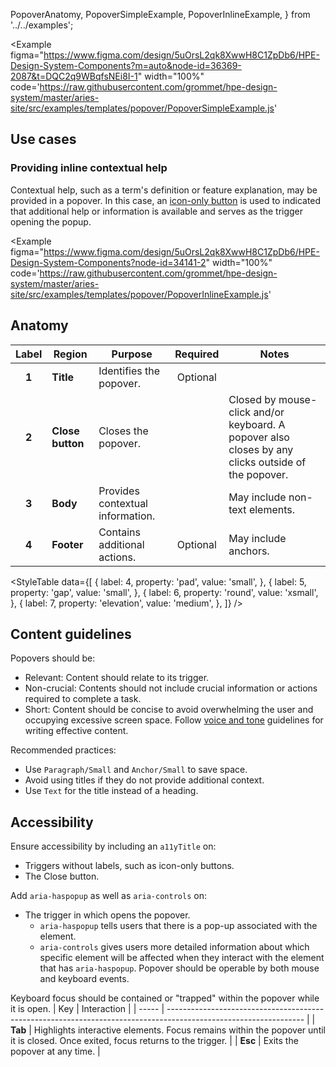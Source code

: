  PopoverAnatomy,
  PopoverSimpleExample,
  PopoverInlineExample,
} from '../../examples';

<Example
  figma="https://www.figma.com/design/5uOrsL2qk8XwwH8C1ZpDb6/HPE-Design-System-Components?m=auto&node-id=36369-2087&t=DQC2q9WBqfsNEi8I-1"
  width="100%"
  code='https://raw.githubusercontent.com/grommet/hpe-design-system/master/aries-site/src/examples/templates/popover/PopoverSimpleExample.js'
>
  <PopoverSimpleExample />
</Example>

## Use cases
### Providing inline contextual help

Contextual help, such as a term's definition or feature explanation, may be provided in a popover. In this case, an [icon-only button](/components/button#button-with-icon) is used to indicated that additional help or information is available and serves as the trigger opening the popup.

<Example
  figma="https://www.figma.com/design/5uOrsL2qk8XwwH8C1ZpDb6/HPE-Design-System-Components?node-id=34141-2"
  width="100%"
  code='https://raw.githubusercontent.com/grommet/hpe-design-system/master/aries-site/src/examples/templates/popover/PopoverInlineExample.js'
>
  <PopoverInlineExample />
</Example>

## Anatomy

<Example caption="Diagram illustrating the 4 parts of a Popover which include an optional title, required close button, required body content, and an optional footer." plain>
  <PopoverAnatomy />
</Example>

| Label | Region        | Purpose                              | Required | Notes                                      |
| :---: | ------------- | ------------------------------------ | :------: | ------------------------------------------ |
| **1** | **Title**     | Identifies the popover.               | Optional |                                            |
| **2** | **Close button** | Closes the popover.                |  <Checkmark align='center' a11yTitle="true" size="small" />  |  Closed by mouse-click and/or keyboard. A popover also closes by any clicks outside of the popover. |
| **3** | **Body**      | Provides contextual information.      |  <Checkmark a11yTitle="true" size="small" />  | May include non-text elements.             |
| **4** | **Footer**    | Contains additional actions.          | Optional | May include anchors.                       |

<StyleTable
  data={[
    {
      label: 4,
      property: 'pad',
      value: 'small',
    },
    {
      label: 5,
      property: 'gap',
      value: 'small',
    },
    {
      label: 6,
      property: 'round',
      value: 'xsmall',
    },
    {
      label: 7,
      property: 'elevation',
      value: 'medium',
    },
  ]}
/>

## Content guidelines

Popovers should be:
- Relevant: Content should relate to its trigger.
- Non-crucial: Contents should not include crucial information or actions required to complete a task.
- Short: Content should be concise to avoid overwhelming the user and occupying excessive screen space. Follow [voice and tone](https://design-system.hpe.design/foundation/voice-and-tone) guidelines for writing effective content.

Recommended practices:
- Use `Paragraph/Small` and `Anchor/Small` to save space.
- Avoid using titles if they do not provide additional context.
- Use `Text` for the title instead of a heading.

## Accessibility

Ensure accessibility by including an `a11yTitle` on:
- Triggers without labels, such as icon-only buttons.
- The Close button.

Add `aria-haspopup` as well as `aria-controls` on:
- The trigger in which opens the popover.
   - `aria-haspopup` tells users that there is a pop-up associated with the element.
   - `aria-controls` gives users more detailed information about which specific element will be affected when they interact with the element that has `aria-haspopup`.
Popover should be operable by both mouse and keyboard events.

Keyboard focus should be contained or "trapped" within the popover while it is open. 
| Key   | Interaction                                                                                                      |
| ----- | ---------------------------------------------------------------------------------------------------------------- |
| **Tab** | Highlights interactive elements. Focus remains within the popover until it is closed. Once exited, focus returns to the trigger. |
| **Esc** | Exits the popover at any time.                                                                                   |

